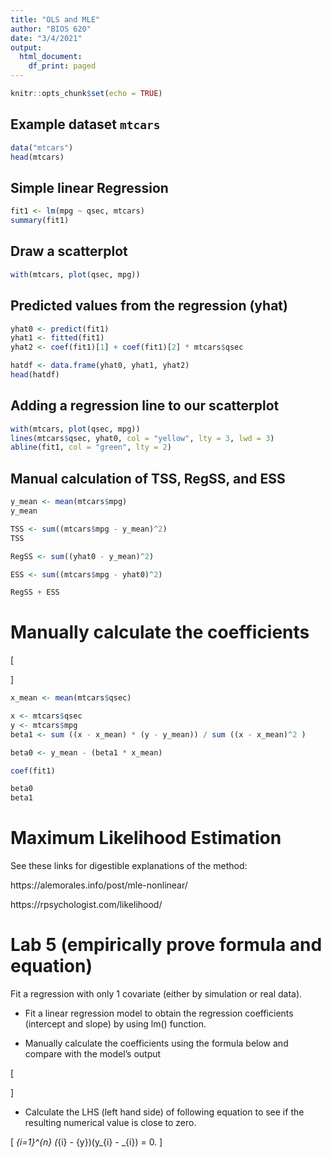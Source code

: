 ```yaml
---
title: "OLS and MLE"
author: "BIOS 620"
date: "3/4/2021"
output:
  html_document:
    df_print: paged
---
```


```r
knitr::opts_chunk$set(echo = TRUE)
```

## Example dataset `mtcars`

```r
data("mtcars")
head(mtcars)
```

## Simple linear Regression

```r
fit1 <- lm(mpg ~ qsec, mtcars)
summary(fit1)
```

## Draw a scatterplot

```r
with(mtcars, plot(qsec, mpg))
```

## Predicted values from the regression (yhat)

```r
yhat0 <- predict(fit1)
yhat1 <- fitted(fit1)
yhat2 <- coef(fit1)[1] + coef(fit1)[2] * mtcars$qsec

hatdf <- data.frame(yhat0, yhat1, yhat2)
head(hatdf)
```

## Adding a regression line to our scatterplot

```r
with(mtcars, plot(qsec, mpg))
lines(mtcars$qsec, yhat0, col = "yellow", lty = 3, lwd = 3)
abline(fit1, col = "green", lty = 2)
```

## Manual calculation of TSS, RegSS, and ESS

```r
y_mean <- mean(mtcars$mpg)
y_mean
```

```r
TSS <- sum((mtcars$mpg - y_mean)^2)
TSS
```

```r
RegSS <- sum((yhat0 - y_mean)^2)
```

```r
ESS <- sum((mtcars$mpg - yhat0)^2)
```

```r
RegSS + ESS 
```

# Manually calculate the coefficients 

\[
\begin{split}
   \hat{\beta}_{1} &= \frac{\sum_{i=1}^{n}(x_{i} - \bar{x})(y_{i} - \bar{y})}{\sum_{i=1}^{n}(x_{i} - \bar{x})^2} \\
   \hat{\beta}_{0} &= \bar{y} - \hat{\beta}_{1} \bar{x}.\\
\end{split}
\]

```r
x_mean <- mean(mtcars$qsec)
```

```r
x <- mtcars$qsec
y <- mtcars$mpg
beta1 <- sum ((x - x_mean) * (y - y_mean)) / sum ((x - x_mean)^2 )
```

```r
beta0 <- y_mean - (beta1 * x_mean)
```

```r
coef(fit1)
```

```r
beta0
beta1
```

# Maximum Likelihood Estimation

See these links for digestible explanations of the method:

https://alemorales.info/post/mle-nonlinear/

https://rpsychologist.com/likelihood/

# Lab 5 (empirically prove formula and equation)

Fit a regression with only 1 covariate (either by simulation or real data).

* Fit a linear regression model to obtain the regression coefficients (intercept
and slope) by using lm() function.

* Manually calculate the coefficients using the formula below and compare with
the model's output

\[
\begin{split}
   \hat{\beta}_{1} &= \frac{\sum_{i=1}^{n}(x_{i} - \bar{x})(y_{i} - \bar{y})}{\sum_{i=1}^{n}(x_{i} - \bar{x})^2} \\
   \hat{\beta}_{0} &= \bar{y} - \hat{\beta}_{1} \bar{x}.\\
\end{split}
\]

* Calculate the
LHS (left hand side) of following equation to see if the resulting numerical
value is close to zero.

\[
  \sum_{i=1}^{n} (\hat{y}_{i} - \bar{y})(y_{i} - \hat{y}_{i}) = 0.
\]
